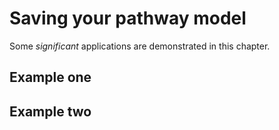 # Saving your pathway model

Some _significant_ applications are demonstrated in this chapter.

## Example one

## Example two
